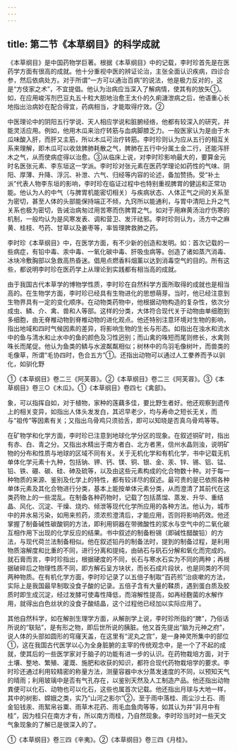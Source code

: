 ```yaml
---
---
---
```

title: 第二节《本草纲目》的科学成就
---



《本草纲目》是中国药物学巨著。根据《本草纲目》中的记载，李时珍首先是在医药学方面有很高的成就。他十分重视中医的辨证论治，主张全面认识疾病，四诊合参，然后依病处方。对于所谓“一方可以通治百病”的说法，他是极力反对的，这是“方伎家之术”，不宜提倡。他认为治病应当深入了解病情，使其有的放矢①。如，在应用峻泻剂巴豆丸五十粒大胆地治愈王太仆的久痢溏泄病之后，他语重心长地指出治病妙在配合得宜，药病相当，才能取得疗效。②

中医理论中的阴阳五行学说、天人相应学说和脏腑经络，他都有较深入的研究，并能灵活应用。例如，他用木瓜来治疗转筋与血病脚膝乏力。一般医家认为是由于木瓜味酸入肝，而肝又主筋，所以木瓜可治疗转筋。李时珍则认为应从五行的相互关系来理解，即木瓜可以收敛脾肺耗散之气，脾肺在五行中分属土金二行，还能泻肝木之气，从而使病症得以治愈。③从临床上说，对李时珍影响最大的，要算金元时名医张元素、李东垣这一学派。李时珍对张元素在医药学理论如药性的气味、阴阳、厚薄、升降、浮沉、补泄、六气、归经等内容的论述，备加赞扬。受“补土派”代表人物李东垣的影响，李时珍在临证过程中也特别重视脾胃的健运和正常功能。他认为人的中气（与脾胃机能密切相关）与疾病状态、人体正气之间的关系至为密切，甚至人体的头部能保持端正不倾，九窍所以能通利，与胃中清阳上升之气关系也极为密切，告诫治病匆过用苦寒而伤脾胃之气。如对于用麻黄汤治疗伤寒的机制，一般均认为是风寒发表、调和营卫、发汗祛邪。李时珍则认为，汤方中之麻黄、桂枝、芍药、甘草以及姜枣等，率皆理脾救肺之药。

李时珍《本草纲目》中，在医学方面，有不少新的创造和发明。如：首次记载的一些病症，有铅中毒、汞中毒、一氧化碳中毒、肝吸虫病等。创造了诸如蒸汽消毒、冰块冷敷胸部以急救高热昏迷。倡用点燃香料烟薰以达到消毒空气的目的。所有这些，都说明李时珍在医药学上从理论到实践都有相当高的成就。

由于我国古代本草学的博物学性质，李时珍在自然科学方面所取得的成就也是相当高的。在生物学方面，李时珍已经具有生物进化的思想萌芽。当时，他已经注意到生物界具有一定的变化顺序。在动物类药物中，他根据动物构造的复杂性，依次分成虫、鳞、介、禽、兽和人等部。这样的分类，大体符合现代关于动物由单细胞到多细胞，由无脊椎动物到脊椎动物的进化观点。他还特别注意环境对生物的影响，指出地域和四时气候因素的差异，将影响生物的生长与形态。如指出在浊水和流水中的鱼与清水和止水中的鱼的颜色及习性迥别；而山禽的咮短而尾则修长，水禽则咮长而尾促。他认为鱼类的鳞与水波粼粼相似；树林中的鸟羽毛像树叶，而兽类的毛像草，所谓“毛协四时，色合五方”①。还指出动物可以通过人工豢养而予以驯化，如驯化野

①《本草纲目》卷二三《阿芙蓉》。②《本草纲目》卷二三《阿芙蓉》。③《本草纲目》卷三○《木瓜》。①《本草纲目》卷四七《禽部》。

象，可以指挥自如，对于植物，家种的莲藕多佳，要比野生者好。他还观察到遗传上的相关变异，如指出人体头发发白，其迟早老少，均与寿命之短长无关，而与“祖传”等因素有关；又指出乌骨鸡只须验舌，即可以知晓是否真乌骨鸡等等。

在矿物学和化学方面，李时珍已注意到地球化学分区的现象。在叙述铜矿时，指出有赤、白、青之分。又指出水精出于南方者白、北方者黑，信州水晶则浊，说明矿物的分布和性质与地球的区域不同有关。关于无机化学和有机化学，书中记载无机单体化学元素十九种，包括钠、钾、钙、镁、铜、银、金、汞、锌、锡、铝、锰、铅、铁、硼、碳、硅、砷及硫等，以及由这些元素构成的化合物数十种。对于每一种物质的来源、鉴别及化学上的特性，都有较详尽的叙述。最可贵的是已依照各种单体元素及其化合物进行分类，基本上能按单体元素分类，从而澄清了其前代在这类药物上的一些混乱。在制备各种药物时，记载了包括蒸馏、蒸发、升华、重结晶、风化、沉淀、干燥、烧灼、倾泄等现代化学所应用的各种方法。他认为，城市中的井水易污染，如用来煎药，须浓煎澄清后，才能应用，否则将影响药效。他还掌握了制备碱性碳酸铜的方法，即利用铜器在带微酸性的浆水与空气中的二氧化碳互相作用下出现的化学反应的结果。书中叙述的制备粉锡（即碱性醋酸铅）的方法，与现代荷兰法制备相似。他在叙述铅丹的制备法时，提到的制备过程，是利用物质溶解度和比重的不同，进行分离和提纯，由硝石与矾石分解和氧化而完成的。就石膏而言，李时珍指出，根据硬度的不同，长石与寒水石实为不同的两种；再根据破碎后之物理性质不同，即方解石呈方块状，而长石成片段状，也是同类的不同两种物质。在有机化学方面，李时珍记录了以五倍子制取“百药煎”治痰嗽的方法，实际上是我国最早制取没食子酸的记录。五倍子含有大量的鞣质，遇到蛋白质及胶质时即生成沉淀，经过发酵可使毒性降低，而溶解性提高，如再经麴菌的水解作用，就得出白色丝状的没食子酸结晶，这个过程他已经加以实际应用了。

其他自然科学，如在解剖生理学方面，从解剖学上说，李时珍所指的“脾”，乃俗话所说的“联贴”，是有形之物，即后世所说的胰脏。他又首先提出“脑为元神之府”，说人体的头部如圆形的穹窿天盖，在这里有“泥丸之宫”，是一身神灵所集中的部位①，这在我国古代医学以心为全身脏腑的主宰的传统观念中，是一个了不起的成就，使其后的一些医学家对于脑子的功能有进一步的认识。在药物栽培方面，对于土壤、整地、繁殖、灌溉、施肥和收获的知识，都符合现代药物栽培学的要求。李时珍还通过利用较精密的称量方法，测量容器中水分蒸发速度的不同，以预知天气的晴雨；利用玻璃中是否有气孔存在，以鉴别天然及人工制造产品。他还指出动物粪便可以化石、动物也可以化石，这些也属首次记载。他还指出月球与大地一样，其中的树影、嫦娥之类，实乃“山河之影尔”②，至于雨中落桂、雨尘沙土石、雨金铅钱汞、雨絮帛谷粟、雨草木花药、雨毛血鱼肉等等，如其认为并“非月中有桂”，因为桂只在南方才有，所以南方雨桂，乃自然现象。李时珍当时对一些天文气象现象的了解已是很深入的了。

①《本草纲目》卷三四《辛夷》。②《本草纲目》卷三四《月桂》。